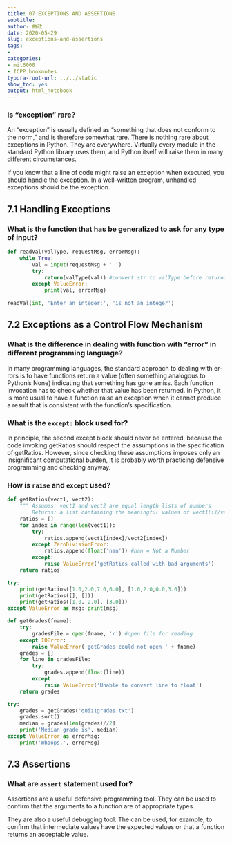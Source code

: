 ```yaml
---
title: 07 EXCEPTIONS AND ASSERTIONS
subtitle: 
author: 曲政
date: 2020-05-29
slug: exceptions-and-assertions
tags:
- 
categories:
- mit6000
- ICPP booknotes
typora-root-url: ../../static
show_toc: yes
output: html_notebook
---
```


### Is "exception" rare?

An “exception” is usually defined as “something that does not conform to the norm,” and is therefore somewhat rare. There is nothing rare about exceptions in Python. They are everywhere. Virtually every module in the standard Python library uses them, and Python itself will raise them in many different circumstances. 

If you know that a line of code might raise an exception when executed, you should handle the exception. In a well-written program, unhandled exceptions should be the exception.

## 7.1 Handling Exceptions

### What is the function that has be generalized to ask for any type of input?

```python
def readVal(valType, requestMsg, errorMsg): 
    while True:
        val = input(requestMsg + ' ')
        try:
            return(valType(val)) #convert str to valType before returning
        except ValueError:
            print(val, errorMsg)
            
readVal(int, 'Enter an integer:', 'is not an integer')
```

## 7.2 Exceptions as a Control Flow Mechanism

### What is the difference in dealing with function with "error" in different programming language? 

In many programming languages, the standard approach to dealing with er- rors is to have functions return a value (often something analogous to Python’s None) indicating that something has gone amiss. Each function invocation has to check whether that value has been returned. In Python, it is more usual to have a function raise an exception when it cannot produce a result that is consistent with the function’s specification.

### What is the `except:` block used for?

In principle, the second except block should never be entered, because the code invoking getRatios should respect the assumptions in the specification of getRatios. However, since checking these assumptions imposes only an insignificant computational burden, it is probably worth practicing defensive programming and checking anyway.

### How is `raise` and `except` used?

```python
def getRatios(vect1, vect2):
    """ Assumes: vect1 and vect2 are equal length lists of numbers
        Returns: a list containing the meaningful values of vect1[i]/vect2[i]"""
    ratios = []
    for index in range(len(vect1)):
        try:
            ratios.append(vect1[index]/vect2[index])
        except ZeroDivisionError:
            ratios.append(float('nan')) #nan = Not a Number
        except:
            raise ValueError('getRatios called with bad arguments')
    return ratios
```

```python
try:
    print(getRatios([1.0,2.0,7.0,6.0], [1.0,2.0,0.0,3.0]))     
    print(getRatios([], []))
    print(getRatios([1.0, 2.0], [3.0]))
except ValueError as msg: print(msg)
```

```python
def getGrades(fname):
    try:
        gradesFile = open(fname, 'r') #open file for reading
    except IOError:
        raise ValueError('getGrades could not open ' + fname)
    grades = []
    for line in gradesFile:
        try:
            grades.append(float(line))
        except:
            raise ValueError('Unable to convert line to float')
    return grades
```

```python
try:
    grades = getGrades('quiz1grades.txt')
    grades.sort()
    median = grades[len(grades)//2]
    print('Median grade is', median)
except ValueError as errorMsg:
    print('Whoops.', errorMsg)
```

## 7.3 Assertions

### What are `assert`  statement used for?

Assertions are a useful defensive programming tool. They can be used to confirm that the arguments to a function are of appropriate types. 

They are also a useful debugging tool. The can be used, for example, to confirm that intermediate values have the expected values or that a function returns an acceptable value.
